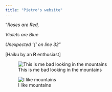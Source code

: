```yaml
---
title: "Pietro's website"
---
```


"*Roses are Red,*

*Violets are Blue*

*Unexpected '{' on line 32*"


[Haiku by an **R** enthusiast]



![This is me bad looking in the mountains](images/DSCN0877.JPG)

![I like mountains](images/IMG_20170116_145740204_HDR.jpg)


